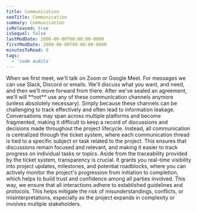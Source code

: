 ```yaml
---
title: Communication
seoTitle: Communication
summary: Communication
isReleased: true
isSequel: false
lastModDate: 2000-00-00T00:00:00-0000
firstModDate: 2000-00-00T00:00:00-0000
minutesToRead: 0
tags:
  - 'code audits'
---
```

<C>
When we first meet, we'll talk on Zoom or Google Meet. For messages we can use Slack, Discord or emails. We'll discuss what you want, and need, and then we’ll move forward from there. After we've sealed an agreement, we'll will **not** use any of these communication channels anymore (unless absolutely necessary).
 </C>
 <C>
Simply because these  channels can be challenging to track effectively and often lead to information leakage. Conversations may span across multiple platforms and become fragmented, making it difficult to keep a record of discussions and decisions made throughout the project lifecycle.
</C>
<C>
Instead, all communication is centralized through the <L href="/services/glossary#ticket-system">ticket system,</L> where each communication thread is tied to a specific subject or <L href="/services/glossary#tasks">task</L> related to the project. This ensures that discussions remain focused and relevant, and making it easier to track progress on individual tasks or topics.
 </C>


 <C>
Aside from the traceability provided by the ticket system, <L href="/services/transparency">transparency</L> is crucial. It grants you real-time visibility into project updates, milestones, and potential roadblocks, where you can actively monitor the project's progression from initiation to completion, which helps to build trust and confidence among all parties involved.
 </C>


  <C>
This way, we ensure that all interactions adhere to established guidelines and protocols. This helps mitigate the risk of misunderstandings, conflicts, or misinterpretations, especially as the project expands in complexity or involves multiple stakeholders.
 </C>